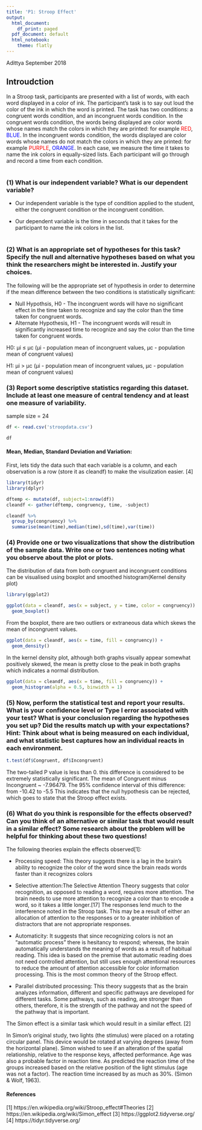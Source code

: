```yaml
---
title: 'P1: Stroop Effect'
output:
  html_document:
    df_print: paged
  pdf_document: default
  html_notebook:
    theme: flatly
---
```


Adittya
September 2018

## Introudction

In a Stroop task, participants are presented with a list of words, with each word displayed in a color of ink. The participant’s task is to say out loud the color of the ink in which the word is printed. The task has two conditions: a congruent words condition, and an incongruent words condition. In the congruent words condition, the words being displayed are color words whose names match the colors in which they are printed: for example <span style="color:red">RED</span>, <span style="color:blue">BLUE</span>. In the incongruent words condition, the words displayed are color words whose names do not match the colors in which they are printed: for example <span style="color:red">PURPLE</span>, <span style="color:blue">ORANGE</span>. In each case, we measure the time it takes to name the ink colors in equally-sized lists. Each participant will go through and record a time from each condition.

#

### (1) What is our independent variable? What is our dependent variable?

 * Our independent variable is the type of condition applied to the student, either the congruent condition or the incongruent condition. 
 
 * Our dependent variable is the time in seconds that it takes for the participant to name the ink colors in the list.
 
#
 
### (2) What is an appropriate set of hypotheses for this task? Specify the null and alternative hypotheses based on what you think the researchers might be interested in. Justify your choices.

The following will be the appropriate set of hypothesis in order to determine if the mean difference between the two conditions is statistically significant:

* Null Hypothsis, H0 - The incongruent words will have no significant effect in the time taken to recognize and say the color than the time taken for congruent words.
* Alternate Hypothesis, H1 - The incongruent words will result in significantly increased time to recognize and say the color than the time taken for congruent words.

H0: μi ≤ μc (μi - population mean of incongruent values, μc - population mean of congruent values)

H1: μi > μc (μi - population mean of incongruent values, μc - population mean of congruent values)

### (3) Report some descriptive statistics regarding this dataset. Include at least one measure of central tendency and at least one measure of variability.

sample size = 24

```r
df <- read.csv('stroopdata.csv')

df
```

#### Mean, Median, Standard Deviation and Variation:  

First, lets tidy the data such that each variable is a column, and each observation is a row (store it as cleandf) to make the visulization easier. [4]

```r
library(tidyr)
library(dplyr)

dftemp <- mutate(df, subject=1:nrow(df))
cleandf <- gather(dftemp, congruency, time, -subject)

cleandf %>%
  group_by(congruency) %>% 
  summarise(mean(time),median(time),sd(time),var(time))
```

### (4) Provide one or two visualizations that show the distribution of the sample data. Write one or two sentences noting what you observe about the plot or plots.

The distribution of data from both congruent and incongruent conditions can be visualised using boxplot and smoothed histogram(Kernel density plot)

```r
library(ggplot2)

ggplot(data = cleandf, aes(x = subject, y = time, color = congruency)) +
  geom_boxplot()
```

From the boxplot, there are two outliers or extraneous data which skews the mean of incongruent values.

```r
ggplot(data = cleandf, aes(x = time, fill = congruency)) +
  geom_density()
```

In the kernel density plot, although both graphs visually appear somewhat positively skewed, the mean is pretty close to the peak in both graphs which indicates a normal distribution.

```r
ggplot(data = cleandf, aes(x = time, fill = congruency)) +
  geom_histogram(alpha = 0.5, binwidth = 1)
```

### (5) Now, perform the statistical test and report your results. What is your confidence level or Type I error associated with your test? What is your conclusion regarding the hypotheses you set up? Did the results match up with your expectations? Hint: Think about what is being measured on each individual, and what statistic best captures how an individual reacts in each environment.

```r
t.test(df$Congruent, df$Incongruent)
```

The two-tailed P value is less than 0. this difference is considered to be extremely statistically significant. The mean of Congruent minus Incongruent ~ -7.96479. The 95% confidence interval of this difference: from -10.42 to -5.5 This indicates that the null hypothesis can be rejected, which goes to state that the Stroop effect exists.

### (6) What do you think is responsible for the effects observed? Can you think of an alternative or similar task that would result in a similar effect? Some research about the problem will be helpful for thinking about these two questions!

The following theories explain the effects observed[1]:

* Processing speed: This theory suggests there is a lag in the brain's ability to recognize the color of the word since the brain reads words faster than it recognizes colors

* Selective attention:The Selective Attention Theory suggests that color recognition, as opposed to reading a word, requires more attention. The brain needs to use more attention to recognize a color than to encode a word, so it takes a little longer.[17] The responses lend much to the interference noted in the Stroop task. This may be a result of either an allocation of attention to the responses or to a greater inhibition of distractors that are not appropriate responses. 

* Automaticity:  It suggests that since recognizing colors is not an "automatic process" there is hesitancy to respond; whereas, the brain automatically understands the meaning of words as a result of habitual reading. This idea is based on the premise that automatic reading does not need controlled attention, but still uses enough attentional resources to reduce the amount of attention accessible for color information processing. This is the most common theory of the Stroop effect.

* Parallel distributed processing: This theory suggests that as the brain analyzes information, different and specific pathways are developed for different tasks. Some pathways, such as reading, are stronger than others, therefore, it is the strength of the pathway and not the speed of the pathway that is important.

The Simon effect is a similar task which would result in a similar effect. [2]

In Simon's original study, two lights (the stimulus) were placed on a rotating circular panel. This device would be rotated at varying degrees (away from the horizontal plane). Simon wished to see if an alteration of the spatial relationship, relative to the response keys, affected performance. Age was also a probable factor in reaction time. As predicted the reaction time of the groups increased based on the relative position of the light stimulus (age was not a factor). The reaction time increased by as much as 30%. (Simon & Wolf, 1963). 

#### References

[1] https://en.wikipedia.org/wiki/Stroop_effect#Theories
[2] https://en.wikipedia.org/wiki/Simon_effect
[3] https://ggplot2.tidyverse.org/
[4] https://tidyr.tidyverse.org/